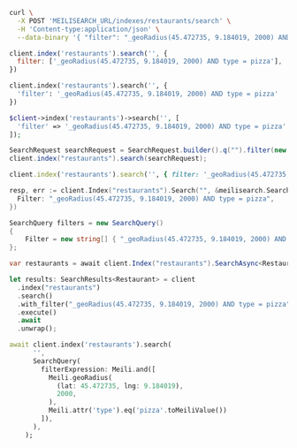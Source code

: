 <CodeGroup>

```bash cURL
curl \
  -X POST 'MEILISEARCH_URL/indexes/restaurants/search' \
  -H 'Content-type:application/json' \
  --data-binary '{ "filter": "_geoRadius(45.472735, 9.184019, 2000) AND type = pizza" }'
```

```javascript JS
client.index('restaurants').search('', {
  filter: ['_geoRadius(45.472735, 9.184019, 2000) AND type = pizza'],
})
```

```python Python
client.index('restaurants').search('', {
  'filter': '_geoRadius(45.472735, 9.184019, 2000) AND type = pizza'
})
```

```php PHP
$client->index('restaurants')->search('', [
  'filter' => '_geoRadius(45.472735, 9.184019, 2000) AND type = pizza'
]);
```

```java Java
SearchRequest searchRequest = SearchRequest.builder().q("").filter(new String[] {"_geoRadius(45.472735, 9.184019, 2000) AND type = pizza"}).build();
client.index("restaurants").search(searchRequest);
```

```ruby Ruby
client.index('restaurants').search('', { filter: '_geoRadius(45.472735, 9.184019, 2000) AND type = pizza' })
```

```go Go
resp, err := client.Index("restaurants").Search("", &meilisearch.SearchRequest{
  Filter: "_geoRadius(45.472735, 9.184019, 2000) AND type = pizza",
})
```

```csharp C#
SearchQuery filters = new SearchQuery()
{
    Filter = new string[] { "_geoRadius(45.472735, 9.184019, 2000) AND type = pizza" }
};

var restaurants = await client.Index("restaurants").SearchAsync<Restaurant>("restaurants", filters);
```

```rust Rust
let results: SearchResults<Restaurant> = client
  .index("restaurants")
  .search()
  .with_filter("_geoRadius(45.472735, 9.184019, 2000) AND type = pizza")
  .execute()
  .await
  .unwrap();
```

```dart Dart
await client.index('restaurants').search(
      '',
      SearchQuery(
        filterExpression: Meili.and([
          Meili.geoRadius(
            (lat: 45.472735, lng: 9.184019),
            2000,
          ),
          Meili.attr('type').eq('pizza'.toMeiliValue())
        ]),
      ),
    );
```
</CodeGroup>